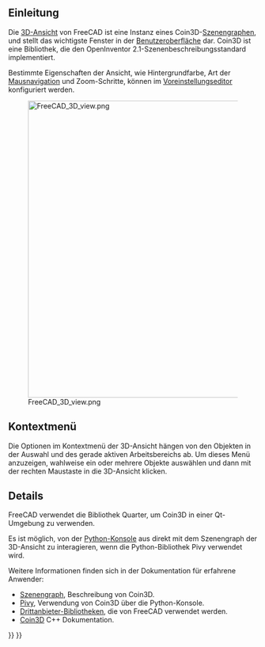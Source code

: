 <languages/>
{{TOCright}}

<span id="Introduction"></span>
==Einleitung==

Die [[3D_View/de|3D-Ansicht]] von FreeCAD ist eine Instanz eines Coin3D-[[Scenegraph/de|Szenengraphen]], und stellt das wichtigste Fenster in der [[Interface/de|Benutzeroberfläche]] dar. Coin3D ist eine Bibliothek, die den OpenInventor 2.1-Szenenbeschreibungsstandard implementiert.

Bestimmte Eigenschaften der Ansicht, wie Hintergrundfarbe, Art der [[Mouse_navigation/de|Mausnavigation]] und Zoom-Schritte, können im [[Preferences_Editor/de|Voreinstellungseditor]] konfiguriert werden.

[[File:FreeCAD_3D_view.png|600px]]

{{Caption|Die [[3D_View/de|3D-Ansicht]] ist ein Bestandteil der FreeCAD- [[Interface/de|Benutzerschnittstelle]]. Standardmäßig zeigt sie ein kleines Widget mit Koordinatenachsen und den [[Navigation_Cube/de|Navigationswürfel]], ebenfalls mit Koordinatenachsen; das Raster kann durch Laden des Arbeitsbereichs [[Draft_Workbench/de|Draft]] angezeigt und konfiguriert werden.}}

<span id="Context_menu"></span>
==Kontextmenü==

Die Optionen im Kontextmenü der 3D-Ansicht hängen von den Objekten in der Auswahl und des gerade aktiven Arbeitsbereichs ab. Um dieses Menü anzuzeigen, wahlweise ein oder mehrere Objekte auswählen und dann mit der rechten Maustaste in die 3D-Ansicht klicken.

== Details ==

FreeCAD verwendet die Bibliothek Quarter, um Coin3D in einer Qt-Umgebung zu verwenden.

Es ist möglich, von der [[Python_Console/de|Python-Konsole]] aus direkt mit dem Szenengraph der 3D-Ansicht  zu interagieren, wenn die Python-Bibliothek Pivy verwendet wird.

Weitere Informationen finden sich in der Dokumentation für erfahrene Anwender:
* [[Scenegraph/de|Szenengraph]], Beschreibung von Coin3D.
* [[Pivy/de|Pivy]], Verwendung von Coin3D über die Python-Konsole.
* [[Third_Party_Libraries/de|Drittanbieter-Bibliotheken]], die von FreeCAD verwendet werden.
* [https://grey.colorado.edu/coin3d/index.html Coin3D] C++ Dokumentation.


{{Interface navi{{#translation:}}}}
{{Userdocnavi{{#translation:}}}}